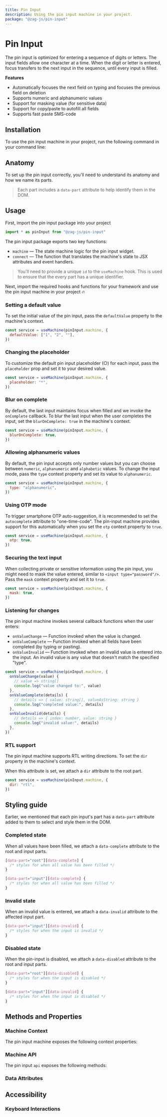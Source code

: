 ```yaml
---
title: Pin Input
description: Using the pin input machine in your project.
package: "@zag-js/pin-input"
---
```


# Pin Input

The pin input is optimized for entering a sequence of digits or letters. The
input fields allow one character at a time. When the digit or letter is entered,
focus transfers to the next input in the sequence, until every input is filled.

<Resources pkg="@zag-js/pin-input" />

<Showcase id="PinInput" />

**Features**

- Automatically focuses the next field on typing and focuses the previous field
  on deletion
- Supports numeric and alphanumeric values
- Support for masking value (for sensitive data)
- Support for copy/paste to autofill all fields
- Supports fast paste SMS-code

## Installation

To use the pin input machine in your project, run the following command in your
command line:

<CodeSnippet id="pin-input/installation.mdx" />

## Anatomy

To set up the pin input correctly, you'll need to understand its anatomy and how
we name its parts.

> Each part includes a `data-part` attribute to help identify them in the DOM.

<Anatomy id="pin-input" />

## Usage

First, import the pin input package into your project

```jsx
import * as pinInput from "@zag-js/pin-input"
```

The pin input package exports two key functions:

- `machine` — The state machine logic for the pin input widget.
- `connect` — The function that translates the machine's state to JSX attributes
  and event handlers.

> You'll need to provide a unique `id` to the `useMachine` hook. This is used to
> ensure that the every part has a unique identifier.

Next, import the required hooks and functions for your framework and use the pin
input machine in your project 🔥

<CodeSnippet id="pin-input/usage.mdx" />

### Setting a default value

To set the initial value of the pin input, pass the `defaultValue` property to
the machine's context.

```jsx {2}
const service = useMachine(pinInput.machine, {
  defaultValue: ["1", "2", ""],
})
```

### Changing the placeholder

To customize the default pin input placeholder (○) for each input, pass the
`placeholder` prop and set it to your desired value.

```jsx {2}
const service = useMachine(pinInput.machine, {
  placeholder: "*",
})
```

### Blur on complete

By default, the last input maintains focus when filled and we invoke the
`onComplete` callback. To blur the last input when the user completes the input,
set the `blurOnComplete: true` in the machine's context.

```jsx {2}
const service = useMachine(pinInput.machine, {
  blurOnComplete: true,
})
```

### Allowing alphanumeric values

By default, the pin input accepts only number values but you can choose between
`numeric`, `alphanumeric` and `alphabetic` values. To change the input mode,
pass the `type` context property and set its value to `alphanumeric`.

```jsx {2}
const service = useMachine(pinInput.machine, {
  type: "alphanumeric",
})
```

### Using OTP mode

To trigger smartphone OTP auto-suggestion, it is recommended to set the
`autocomplete` attribute to "one-time-code". The pin-input machine provides
support for this automatically when you set the `otp` context property to
`true`.

```jsx {2}
const service = useMachine(pinInput.machine, {
  otp: true,
})
```

### Securing the text input

When collecting private or sensitive information using the pin input, you might
need to mask the value entered, similar to `<input type="password"/>`. Pass the
`mask` context property and set it to `true`.

```jsx {2}
const service = useMachine(pinInput.machine, {
  mask: true,
})
```

### Listening for changes

The pin input machine invokes several callback functions when the user enters:

- `onValueChange` — Function invoked when the value is changed.
- `onValueComplete` — Function invoked when all fields have been completed (by
  typing or pasting).
- `onValueInvalid` — Function invoked when an invalid value is entered into the
  input. An invalid value is any value that doesn't match the specified "type".

```jsx
const service = useMachine(pinInput.machine, {
  onValueChange(value) {
    // value => string[]
    console.log("value changed to:", value)
  },
  onValueComplete(details) {
    // details => { value: string[], valueAsString: string }
    console.log("completed value:", details)
  },
  onValueInvalid(details) {
    // details => { index: number, value: string }
    console.log("invalid value:", details)
  },
})
```

### RTL support

The pin input machine supports RTL writing directions. To set the `dir` property
in the machine's context.

When this attribute is set, we attach a `dir` attribute to the root part.

```jsx {2}
const service = useMachine(pinInput.machine, {
  dir: "rtl",
})
```

## Styling guide

Earlier, we mentioned that each pin input's part has a `data-part` attribute
added to them to select and style them in the DOM.

### Completed state

When all values have been filled, we attach a `data-complete` attribute to the
root and input parts.

```css
[data-part="root"][data-complete] {
  /* styles for when all value has been filled */
}

[data-part="input"][data-complete] {
  /* styles for when all value has been filled */
}
```

### Invalid state

When an invalid value is entered, we attach a `data-invalid` attribute to the
affected input part.

```css
[data-part="input"][data-invalid] {
  /* styles for when the input is invalid */
}
```

### Disabled state

When the pin-input is disabled, we attach a `data-disabled` attribute to the
root and input parts.

```css
[data-part="root"][data-disabled] {
  /* styles for when the input is disabled */
}

[data-part="input"][data-invalid] {
  /* styles for when the input is disabled */
}
```

## Methods and Properties

### Machine Context

The pin input machine exposes the following context properties:

<ContextTable name="pin-input" />

### Machine API

The pin input `api` exposes the following methods:

<ApiTable name="pin-input" />

### Data Attributes

<DataAttrTable name="pin-input" />

## Accessibility

### Keyboard Interactions

<KeyboardTable name="pin-input" />
